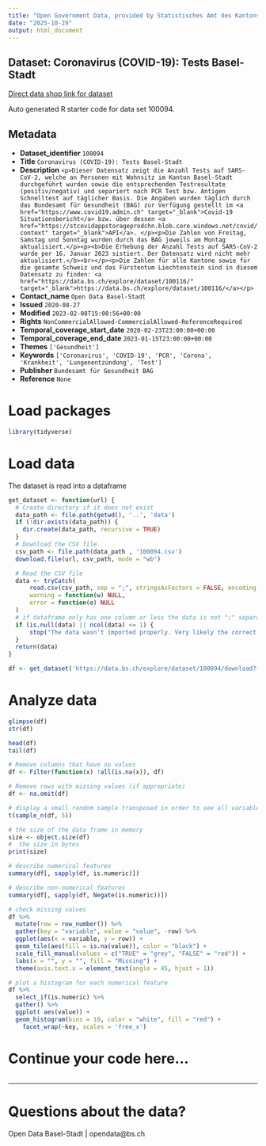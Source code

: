 ```yaml
---
title: "Open Government Data, provided by Statistisches Amt des Kantons Basel-Stadt - DCC Data Competence Center"
date: "2025-10-29"
output: html_document
---
```


## Dataset: Coronavirus (COVID-19): Tests Basel-Stadt

[Direct data shop link for dataset](https://data.bs.ch/explore/dataset/100094)

Auto generated R starter code for data set 100094.

## Metadata

- **Dataset_identifier** `100094`
- **Title** `Coronavirus (COVID-19): Tests Basel-Stadt`
- **Description** `<p>Dieser Datensatz zeigt die Anzahl Tests auf SARS-CoV-2, welche an Personen mit Wohnsitz im Kanton Basel-Stadt durchgeführt wurden sowie die entsprechenden Testresultate (positiv/negativ) und separiert nach PCR Test bzw. Antigen Schnelltest auf täglicher Basis. Die Angaben wurden täglich durch das Bundesamt für Gesundheit (BAG) zur Verfügung gestellt im <a href="https://www.covid19.admin.ch" target="_blank">Covid-19 Situationsbericht</a> bzw. über dessen <a href="https://stcovidappstorageprodchn.blob.core.windows.net/covid/context" target="_blank">API</a>. </p><p>Die Zahlen von Freitag, Samstag und Sonntag wurden durch das BAG jeweils am Montag aktualisiert.</p><p><b>Die Erhebung der Anzahl Tests auf SARS-CoV-2 wurde per 16. Januar 2023 sistiert. Der Datensatz wird nicht mehr aktualisiert.</b><br></p><p>Die Zahlen für alle Kantone sowie für die gesamte Schweiz und das Fürstentum Liechtenstein sind in diesem Datensatz zu finden: <a href="https://data.bs.ch/explore/dataset/100116/" target="_blank">https://data.bs.ch/explore/dataset/100116/</a></p>`
- **Contact_name** `Open Data Basel-Stadt`
- **Issued** `2020-08-27`
- **Modified** `2023-02-08T15:00:56+00:00`
- **Rights** `NonCommercialAllowed-CommercialAllowed-ReferenceRequired`
- **Temporal_coverage_start_date** `2020-02-23T23:00:00+00:00`
- **Temporal_coverage_end_date** `2023-01-15T23:00:00+00:00`
- **Themes** `['Gesundheit']`
- **Keywords** `['Coronavirus', 'COVID-19', 'PCR', 'Corona', 'Krankheit', 'Lungenentzündung', 'Test']`
- **Publisher** `Bundesamt für Gesundheit BAG`
- **Reference** `None`


# Load packages

```r

library(tidyverse)
```

# Load data

The dataset is read into a dataframe

```r
get_dataset <- function(url) {
  # Create directory if it does not exist
  data_path <- file.path(getwd(), '..', 'data')
  if (!dir.exists(data_path)) {
    dir.create(data_path, recursive = TRUE)
  }
  # Download the CSV file
  csv_path <- file.path(data_path , '100094.csv')
  download.file(url, csv_path, mode = "wb")

  # Read the CSV file
  data <- tryCatch(
      read.csv(csv_path, sep = ";", stringsAsFactors = FALSE, encoding = "UTF-8"),
      warning = function(w) NULL,
      error = function(e) NULL
  )
  # if dataframe only has one column or less the data is not ";" separated
  if (is.null(data) || ncol(data) <= 1) {
      stop("The data wasn't imported properly. Very likely the correct separator couldn't be found.\nPlease check the dataset manually and adjust the code.")
  }
  return(data)
}
```

```r

df <- get_dataset('https://data.bs.ch/explore/dataset/100094/download?format=csv&timezone=Europe%2FZurich')

```

# Analyze data

```r

glimpse(df)
str(df)

head(df)
tail(df)

```

```r
# Remove columns that have no values
df <- Filter(function(x) !all(is.na(x)), df)

# Remove rows with missing values (if appropriate)
df <- na.omit(df)
```

```r
# display a small random sample transposed in order to see all variables
t(sample_n(df, 5))
```

```r
# the size of the data frame in memory
size <- object.size(df)
#  the size in bytes
print(size)
```

```r
# describe numerical features
summary(df[, sapply(df, is.numeric)])
```

```r
# describe non-numerical features
summary(df[, sapply(df, Negate(is.numeric))])
```

```r
# check missing values
df %>%
  mutate(row = row_number()) %>%
  gather(key = "variable", value = "value", -row) %>%
  ggplot(aes(x = variable, y = row)) +
  geom_tile(aes(fill = is.na(value)), color = "black") +
  scale_fill_manual(values = c("TRUE" = "grey", "FALSE" = "red")) +
  labs(x = "", y = "", fill = "Missing") +
  theme(axis.text.x = element_text(angle = 45, hjust = 1))
```

```r
# plot a histogram for each numerical feature
df %>%
  select_if(is.numeric) %>%
  gather() %>%
  ggplot( aes(value)) +
  geom_histogram(bins = 10, color = "white", fill = "red") +
    facet_wrap(~key, scales = 'free_x')
```

# Continue your code here...

```r

```
------------------------------------------------------------------------

# Questions about the data?

Open Data Basel-Stadt | opendata@bs.ch
